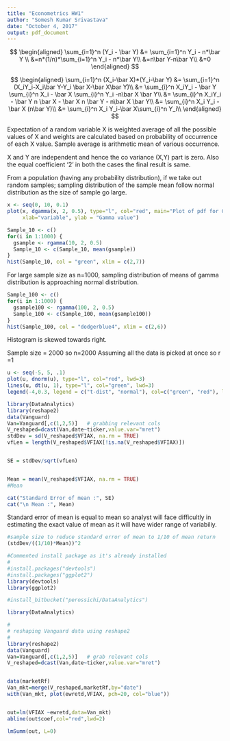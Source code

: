 ---
title: "Econometrics HW1"
author: "Somesh Kumar Srivastava"
date: "October 4, 2017"
output: pdf_document
---

\section{Ques1}
\subsection{1.a}




$$
\begin{aligned}
\sum_{i=1}^n (Y_i - \bar Y) &= \sum_{i=1}^n Y_i - n*\bar Y \\
&=n*(1/n)*\sum_{i=1}^n Y_i - n*\bar Y\\
&=n\bar Y-n\bar Y\\
&=0
\end{aligned}
$$
\subsection{1.b}

$$
\begin{aligned}
\sum_{i=1}^n (X_i-\bar X)*(Y_i-\bar Y) &= \sum_{i=1}^n (X_iY_i-X_i\bar Y-Y_i \bar X-\bar X\bar Y)\\
&= \sum_{i}^n X_iY_i - \bar Y \sum_{i}^n X_i - \bar X \sum_{i}^n Y_i -n\bar X \bar Y\\
&= \sum_{i}^n X_iY_i - \bar Y n \bar X - \bar X n \bar Y - n\bar X \bar Y\\
&= \sum_{i}^n X_i Y_i -\bar X (n\bar Y)\\
&= \sum_{i}^n X_i Y_i-\bar X\sum_{i}^n Y_i\\
\end{aligned}
$$

\section{Ques 2}
Expectation of a random variable X is weighted average of all the possible values of X and weights are calculated based on probability of occurrence of each X value. 
Sample average is arithmetic mean of various occurrence. 

\newpage

\section{Ques 3}
\subsection{3.a}
\begin{align*}
E[3X] &= 3*E[X]\\
&= 3*1\\
&=3
\end{align*}

\subsection{3.b}
\begin{align*}
Var(3X) &= E[(3X-E[3X])^2]\\
&= 9 E[(X-E[X])^2]\\
&= 9 * Var(X)\\
&= 9 * 2\\
&= 18
\end{align*}

\subsection{3.c}

\begin{align*}
Var(2X-2Y) &= E[2X-2Y-E[2X-2Y]]^2\\
&= E[2X-2Y-2E[X]-2E[Y]^2\\
&= 4*E[(X-E[X])- (Y-E[Y])]^2 \\
&= 4* (E[X-E[X]]^2 + E[Y-E[Y])^2 - 2*E[X-E[X]]*E[Y-E[Y]])\\
&= 4*(var(X) + var(Y) - 2*cov(X,Y)) \\
&= 4*(2+3-0)\\
&= 20\\
Similarly \\
Var(2X+2Y) &= 4*(Var(X) + Var(Y) + 2*cov(X,Y))\\
&= 4*(2+3+0)\\
&= 20
\end{align*}

\subsection{3.d}
X and Y are independent and hence the co variance (X,Y) part is zero. Also the equal coefficient '2' in both the cases the final result is same.

\section{Ques 4}
\subsection{4.a}
From a population (having any probability distribution), if we take out random samples; sampling distribution of the sample mean follow normal distribution as the size of sample go large. 



\subsection{4.b}
```{r}
x <- seq(0, 10, 0.1)
plot(x, dgamma(x, 2, 0.5), type="l", col="red", main="Plot of pdf for Gamma(2,2)",
     xlab="variable", ylab = "Gamma value")

```


\subsection{4.c}
```{r}
Sample_10 <- c()
for(i in 1:1000) {
  gsample <- rgamma(10, 2, 0.5) 
  Sample_10 <- c(Sample_10, mean(gsample))
}
hist(Sample_10, col = "green", xlim = c(2,7))
```
For large sample size as n=1000, sampling distribution of means of gamma distribution is approaching normal distribution.


\subsection{4.d} 
```{r}
Sample_100 <- c()
for(i in 1:1000) {
  gsample100 <- rgamma(100, 2, 0.5) 
  Sample_100 <- c(Sample_100, mean(gsample100))
}
hist(Sample_100, col = "dodgerblue4", xlim = c(2,6))
```
Histogram is skewed towards right.

\subsection{4.e}

Sample size = 2000 so n=2000
Assuming all the data is picked at once so r =1


\section{Ques 5}
```{r}
u <- seq(-5, 5, .1)
plot(u, dnorm(u), type="l", col="red", lwd=3)
lines(u, dt(u, 1), type="l", col="green", lwd=3)
legend(-4,0.3, legend = c("t-dist", "normal"), col=c("green", "red"), lty=1, cex=1)
```




\section{Ques 6}
\subsection{6.a}
```{r 6a}
library(DataAnalytics)
library(reshape2)
data(Vanguard)
Van=Vanguard[,c(1,2,5)]   # grabbing relevant cols
V_reshaped=dcast(Van,date~ticker,value.var="mret")
stdDev = sd(V_reshaped$VFIAX, na.rm = TRUE)
vfLen = length(V_reshaped$VFIAX[!is.na(V_reshaped$VFIAX)])


SE = stdDev/sqrt(vfLen)


Mean = mean(V_reshaped$VFIAX, na.rm = TRUE)
#Mean

cat("Standard Error of mean :", SE) 
cat("\n Mean :", Mean)

```


\subsection{6.b}
Standard error of mean is equal to mean so analyst will face difficultly in estimating the exact value of mean as it will have wider range of variabiliy. 

\subsection{6.c}
```{r 6c}
#sample size to reduce standard error of mean to 1/10 of mean return
(stdDev/((1/10)*Mean))^2
```


\section{Ques 7}
\subsection{7.a}

```{r ques7a}
#Commented install package as it's already installed
#
#install.packages("devtools")
#install.packages("ggplot2")
library(devtools)
library(ggplot2)

#install_bitbucket("perossichi/DataAnalytics")

library(DataAnalytics)

#
# reshaping Vanguard data using reshape2
#
library(reshape2)
data(Vanguard)
Van=Vanguard[,c(1,2,5)]   # grab relevant cols
V_reshaped=dcast(Van,date~ticker,value.var="mret")


data(marketRf)
Van_mkt=merge(V_reshaped,marketRf,by="date")
with(Van_mkt, plot(ewretd,VFIAX, pch=20, col="blue"))


out=lm(VFIAX ~ewretd,data=Van_mkt)
abline(out$coef,col="red",lwd=2)
```

\subsection{7.b}
```{r ques7b}
lmSumm(out, L=0)

```




